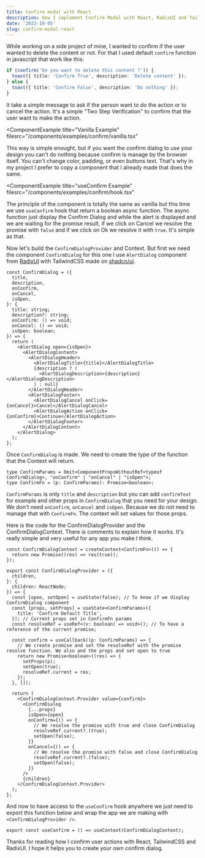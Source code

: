 ```yaml
---
title: Confirm modal with React
description: How I implement Confirm Modal with React, RadixUI and TailwindCSS.
date: '2023-10-05'
slug: confirm-modal-react
---
```



While working on a side project of mine, I wanted to confirm if the user wanted to delete the content or not. For that I used default `confirm` function in javascript that work like this:

```ts
if (confirm('Do you want to delete this content ?')) {
  toast({ title: 'Confirm True', description: 'Delete content' });
} else {
  toast({ title: 'Confirm False', description: 'Do nothing' });
}
```

It take a simple message to ask if the person want to do the action or to cancel the action. It's a simple "Two Step Verification" to confirm that the user want to make the action.

<ComponentExample
  title="Vanilla Example"
  filesrc="/components/examples/confirm/vanilla.tsx"
>
  <ConfirmVanilla client:load />
</ComponentExample>

This way is simple enought, but if you want the confirm dialog to use your design you can't do nothing because confirm is manage by the browser itself. You can't change color, padding, or even buttons text. That's why in my project I prefer to copy a component that I already made that does the same.

<ComponentExample
  title="useConfirm Example"
  filesrc="/components/examples/confirm/hook.tsx"
>
  <ConfirmHook client:load />
</ComponentExample>

The principle of the component is totally the same as vanilla but this time we use `useConfirm` hook that return a boolean async function. The async function just display the Confirm Dialog and while the alert is displayed and we are waiting for the promise result, if we click on Cancel we resolve the promise with `false` and if we click on Ok we resolve it with `true`. It's simple as that.

Now let's build the `ConfirmDialogProvider` and Context. But first we need the component `ConfirmDialog` for this one I use `AlertDialog` component from [RadixUI](https://www.radix-ui.com/primitives/docs/components/alert-dialog) with TailwindCSS made on [shadcn/ui](https://ui.shadcn.com/docs/components/alert-dialog).

```tsx
const ConfirmDialog = ({
  title,
  description,
  onConfirm,
  onCancel,
  isOpen,
}: {
  title: string;
  description?: string;
  onConfirm: () => void;
  onCancel: () => void;
  isOpen: boolean;
}) => {
  return (
    <AlertDialog open={isOpen}>
      <AlertDialogContent>
        <AlertDialogHeader>
          <AlertDialogTitle>{title}</AlertDialogTitle>
          {description ? (
            <AlertDialogDescription>{description}</AlertDialogDescription>
          ) : null}
        </AlertDialogHeader>
        <AlertDialogFooter>
          <AlertDialogCancel onClick={onCancel}>Cancel</AlertDialogCancel>
          <AlertDialogAction onClick={onConfirm}>Continue</AlertDialogAction>
        </AlertDialogFooter>
      </AlertDialogContent>
    </AlertDialog>
  );
};
```

Once `ConfirmDialog` is made. We need to create the type of the function that the Context will return.

```tsx
type ConfirmParams = Omit<ComponentPropsWithoutRef<typeof ConfirmDialog>, "onConfirm" | "onCancel" | "isOpen">;
type ConfirmFn = (p: ConfirmParams): Promise<boolean>;
```

`ConfirmParams` is only `title` and `description` but you can add `confirmText` for example and other props in `ConfirmDialog` that you need for your design. We don't need `onConfirm`, `onCancel` and `isOpen`. Because we do not need to manage that with `ConfirmFn`. The context will set values for those props.

Here is the code for the ConfirmDialogProvider and the ConfirmDialogContext. There is comments to explain how it works. It's really simple and very useful for any app you make I think.

```tsx
const ConfirmDialogContext = createContext<ConfirmFn>(() => {
  return new Promise((res) => res(true));
});

export const ConfirmDialogProvider = ({
  children,
}: {
  children: ReactNode;
}) => {
  const [open, setOpen] = useState(false); // To know if we display ConfirmDialog component
  const [props, setProps] = useState<ConfirmParams>({
    title: 'Confirm Default Title',
  }); // Current props set in ConfirmFn params
  const resolveRef = useRef<(v: boolean) => void>(); // To have a reference of the current promise;

  const confirm = useCallback((p: ConfirmParams) => {
    // We create promise and set the resolveRef with the promise resolve function. We also and the props and set open to true
    return new Promise<boolean>((res) => {
      setProps(p);
      setOpen(true);
      resolveRef.current = res;
    });
  }, []);

  return (
    <ConfirmDialogContext.Provider value={confirm}>
      <ConfirmDialog
        {...props}
        isOpen={open}
        onConfirm={() => {
          // We resolve the promise with true and close ConfirmDialog
          resolveRef.current?.(true);
          setOpen(false);
        }}
        onCancel={() => {
          // We resolve the promise with false and close ConfirmDialog
          resolveRef.current?.(false);
          setOpen(false);
        }}
      />
      {children}
    </ConfirmDialogContext.Provider>
  );
};
```

And now to have access to the `useConfirm` hook anywhere we just need to export this function below and wrap the app we are making with `<ConfirmDialogProvider />`.

```tsx
export const useConfirm = () => useContext(ConfirmDialogContext);
```

Thanks for reading how I confirm user actions with React, TailwindCSS and RadixUI. I hope it helps you to create your own confirm dialog.
